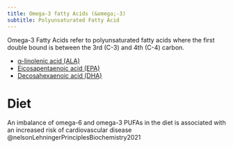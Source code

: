 ```yaml
---
title: Omega-3 fatty Acids (&omega;-3)
subtitle: Polyunsaturated Fatty Acid
---
```



Omega-3 Fatty Acids refer to polyunsaturated fatty acids where the first double bound is between the 3rd (C-3) and 4th (C-4) carbon.

- [&alpha;-linolenic acid (ALA)]({{< var ref-alpha-linolenic-acid.path >}})
- [Eicosapentaenoic acid (EPA)]({{< var ref-eicosapentaenoic-acid.path >}})
- [Decosahexaenoic acid (DHA)]({{< var ref-decosahexaenoic-acid.path >}})


# Diet

An imbalance of omega-6 and omega-3 PUFAs in  the diet is associated with an increased risk of cardiovascular disease @nelsonLehningerPrinciplesBiochemistry2021
